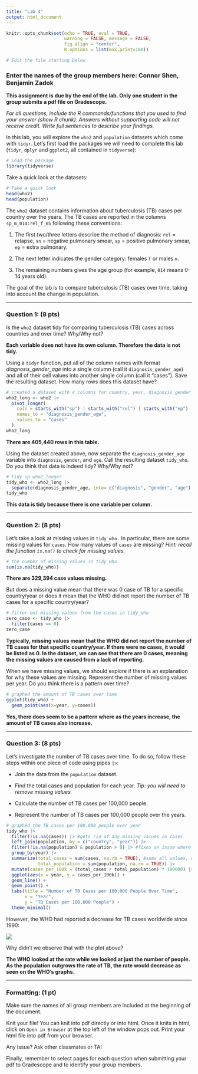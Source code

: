 ```yaml
---
title: "Lab 4"
output: html_document
---
```


```r
knitr::opts_chunk$set(echo = TRUE, eval = TRUE,  
                      warning = FALSE, message = FALSE, 
                      fig.align = "center",
                      R.options = list(max.print=100))

# Edit the file starting below
```

### Enter the names of the group members here: Connor Shen, Benjamin Zadok

**This assignment is due by the end of the lab. Only one student in the group submits a pdf file on Gradescope.**

*For all questions, include the R commands/functions that you used to find your answer (show R chunk). Answers without supporting code will not receive credit. Write full sentences to describe your findings.*

In this lab, you will explore the `who2` and `population` datasets which come with `tidyr`. Let's first load the packages we will need to complete this lab (`tidyr`, `dplyr` and `ggplot2`, all contained in `tidyverse`):

```r
# Load the package
library(tidyverse) 
```

Take a quick look at the datasets:

```r
# Take a quick look
head(who2)
head(population)
```

The `who2` dataset contains information about tuberculosis (TB) cases per country over the years. The TB cases are reported in the columns `sp_m_014:rel_f_65` following these conventions:

1.  The first two/three letters describe the method of diagnosis: `rel` = relapse, `sn` = negative pulmonary smear, `sp` = positive pulmonary smear, `ep` = extra pulmonary.

2.  The next letter indicates the gender category: females `f` or males `m`.

3.  The remaining numbers gives the age group (for example, `014` means 0-14 years old).

The goal of the lab is to compare tuberculosis (TB) cases over time, taking into account the change in population.

------------------------------------------------------------------------

### Question 1: (8 pts)

Is the `who2` dataset tidy for comparing tuberculosis (TB) cases across countries and over time? Why/Why not?

**Each variable does not have its own column. Therefore the data is not tidy.**

Using a `tidyr` function, put all of the column names with format *diagnosis_gender_age* into a single column (call it `diagnosis_gender_age`) and all of their cell values into another single column (call it "cases"). Save the resulting dataset. How many rows does this dataset have?

```r
# created a dataset with 4 columns for country, year, diagnosis_gender_age, and cases
who2_long <- who2 |>
  pivot_longer(
    cols = starts_with("sp") | starts_with("rel") | starts_with("ep") | starts_with("sn"),
    names_to = "diagnosis_gender_age",
    values_to = "cases"
  )
who2_long
```

**There are 405,440 rows in this table.**

Using the dataset created above, now separate the `diagnosis_gender_age` variable into `diagnosis`, `gender`, and `age`. Call the resulting dataset `tidy_who`. Do you think that data is indeed tidy? Why/Why not?

```r
# tidy up who2_longer
tidy_who <- who2_long |>
  separate(diagnosis_gender_age, into= c("diagnosis", "gender", "age"), sep="_")
tidy_who
```

**This data is tidy because there is one variable per column.**

------------------------------------------------------------------------

### Question 2: (8 pts)

Let’s take a look at missing values in `tidy_who.` In particular, there are some missing values for `cases`. How many values of `cases` are missing? *Hint: recall the function `is.na()` to check for missing values.*

```r
# the number of missing values in tidy_who
sum(is.na(tidy_who))
```

**There are 329,394 case values missing.**

But does a missing value mean that there was 0 case of TB for a specific country/year or does it mean that the WHO did not report the number of TB cases for a specific country/year?

```r
# filter out missing values from the cases in tidy_who
zero_case <- tidy_who |>
  filter(cases == 0)
zero_case
```

**Typically, missing values mean that the WHO did not report the number of TB cases for that specific country/year. If there were no cases, it would be listed as 0. In the dataset, we can see that there are 0 cases, meaning the missing values are caused from a lack of reporting.**

When we have missing values, we should explore if there is an explanation for why these values are missing. Represent the number of missing values per year. Do you think there is a pattern over time?

```r
# graphed the amount of TB cases over time
ggplot(tidy_who) +
  geom_point(aes(x=year, y=cases))
```

**Yes, there does seem to be a pattern where as the years increase, the amount of TB cases also increase.**

------------------------------------------------------------------------

### Question 3: (8 pts)

Let's investigate the number of TB cases over time. To do so, follow these steps within one piece of code using pipes `|>`:

-   Join the data from the `population` dataset.

-   Find the total cases and population for each year. *Tip: you will need to remove missing values.*

-   Calculate the number of TB cases per 100,000 people.

-   Represent the number of TB cases per 100,000 people over the years.

```r
# graphed the TB cases per 100,000 people over year
tidy_who |>
  filter(!is.na(cases)) |> #gets rid of any missing values in cases
  left_join(population, by = c("country", "year")) |> 
  filter(!is.na(population) & population > 0) |> #fixes an issue where we would get Inf values
  group_by(year) |>
  summarize(total_cases = sum(cases, na.rm = TRUE), #sums all values, excluding NA
            total_population = sum(population, na.rm = TRUE)) |>
  mutate(cases_per_100k = (total_cases / total_population) * 100000) |>
  ggplot(aes(x = year, y = cases_per_100k)) +
  geom_line() +
  geom_point() +
  labs(title = "Number of TB Cases per 100,000 People Over Time",
       x = "Year", 
       y = "TB Cases per 100,000 People") +
  theme_minimal()
```

However, the WHO had reported a decrease for TB cases worldwide since 1990:

![](https://www.researchgate.net/profile/Masumeh-Saeidi/publication/291321618/figure/fig3/AS:667623389929474@1536185228889/Global-trends-in-estimated-rates-of-TB-incidence-1990-2014-and-prevalence-and.ppm)

Why didn't we observe that with the plot above?

**The WHO looked at the rate while we looked at just the number of people. As the population outgrows the rate of TB, the rate would decrease as seen on the WHO's graphs.**

------------------------------------------------------------------------

### Formatting: (1 pt)

Make sure the names of all group members are included at the beginning of the document.

Knit your file! You can knit into pdf directly or into html. Once it knits in html, click on `Open in Browser` at the top left of the window pops out. Print your html file into pdf from your browser.

Any issue? Ask other classmates or TA!

Finally, remember to select pages for each question when submitting your pdf to Gradescope and to identify your group members.
